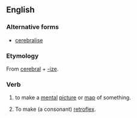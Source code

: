 ==English==

===Alternative forms===
* [[cerebralise]]

===Etymology===
From [[cerebral]] + [[-ize]].

===Verb===
{{en-verb|cerebraliz|es}}

# to make a [[mental]] [[picture]] or [[map]] of something.
# {{linguistics|obsolete}} To make (a consonant) [[retroflex]].